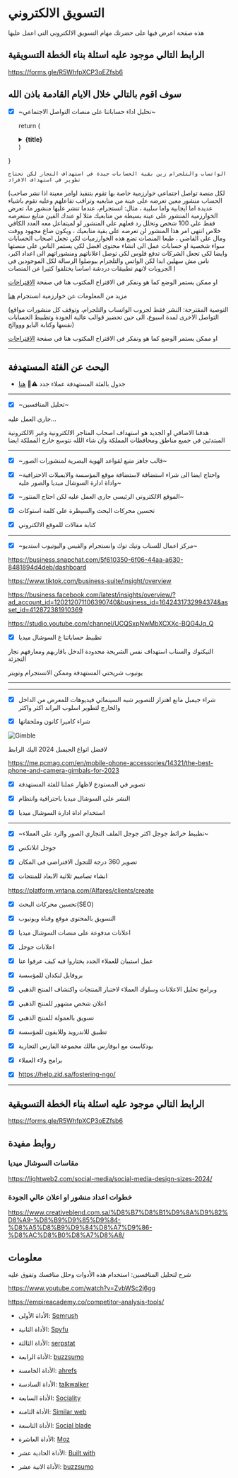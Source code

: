 # التسويق الالكتروني

هذه صفحة اعرض فيها على حضرتك مهام التسويق الالكتروني التي اعمل عليها

## الرابط التالي موجود عليه اسئلة بناء الخطة التسويقية

https://forms.gle/R5WhfpXCP3oEZfsb6


## سوف اقوم بالتالي خلال الايام القادمة باذن الله

- [x] ~تحليل اداء حساباتنا على منصات التواصل الاجتماعي~


  return (
    <details
      closed
      className="last-of-type:mb-0 rounded-lg bg-neutral-50 dark:bg-neutral-800 p-2 mt-4"
    >
      <summary>
        <strong className="text-lg">{title}</strong>
      </summary>
      <div className="nx-p-2">{children}</div>
    </details>
  )
}


<FAQBox title="ما هي نتيجة تحليل اداءنا على السوشال ميديا؟">


    الواتساب والتلجرام زين بقية الحسابات جيدة في استهداف التجار لكن تحتاج تطوير في استهداف الافراد


</FAQBox>


<FAQBox title="لماذا بقية الحسابات تحتاج الى اعادة بناء وتطوير؟">

(لكل منصة تواصل اجتماعي خوارزمية خاصة بها تقوم بتنفيذ اوامر معينة اذا نشر صاحب الحساب منشور معين تعرضه على عينة من متابعيه وتراقب تفاعلهم وعليه تقوم باشياء عديدة اما ايجابية واما سلبية ، مثال: انستجرام، عندما تنشر عليها منشور ما، تعرض الخوارزمية المنشور على عينة بسيطة من متابعيك مثلا لو عندك الفين متابع ستعرضه فقط على 100 شخص وتحلل رد فعلهم على المنشور لو لميتفاعل معه العدد الكافي خلاص انتهى امر هذا المنشور لن تعرضه على بقية متابعيك ، ويكون ضاع مجهود ووقت ومال على الفاضي ، طبعا المنصات تضع هذه الخوارزميات لكي تجعل اصحاب الحسابات سواء شخصية او حسابات عمل الى انشاء محتوى افضل لكي يستمر الناس على منصتها وايضا لكي تجعل الشركات تدفع فلوس لكي توصل اعلاناتهم ومنشوراتهم الى اعداد اكبر، ناس مش سهلين ابدا لكن الواتس والتلجرام بيوصلوا الرسالة لكل الموجودين في الجروبات لانهم تطبيقات دردشة اساسا يختلفوا كثيرا عن المنصات  )

او ممكن يستمر الوضع كما هو ونفكر في الاقتراح المكتوب هنا في صفحة [الاقتراحات](https://alfares-plan.vercel.app/ar-SA/suggestions)

مزيد من المعلومات عن خوارزمية انستجرام [هنا](https://www.ufukcorp.com/post/instagram-algorithm-secrets)



</FAQBox>


<FAQBox title="ما هي التوصية؟">

 

(التوصية المقترحة: النشر فقط لجروب الواتساب والتلجرام، وتوقف كل منشورات مواقع التواصل الاخرى لمدة اسبوع، الى حين تحضير قوالب عالية الجودة وتظبيط الحسابات نفسها وكتابة البايو وووالخ)

او ممكن يستمر الوضع كما هو ونفكر في الاقتراح المكتوب هنا في صفحة [الاقتراحات](https://alfares-plan.vercel.app/ar-SA/suggestions#حسابات-التواصل-الاجتماعي)


</FAQBox>

---


## البحث عن الفئة المستهدفة 

- جدول بالفئة المستهدفة عملاء جدد  <span >⚠️👷</span>
[هنا](/search4new-clients)




---

- [x] ~تحليل المنافسين~ 

جاري العمل عليه...

هدفنا الاضافي او الجديد هو استهداف اصحاب المتاجر الالكترونية وغير الالكترونية المبتدئين في جميع مناطق ومحافظات المملكة وان شاء اللله نتوسع خارج المملكة ايضا

---


- [x] ~قالب جاهز متبع لقواعد الهوية البصرية لمنشورات الصور~

* [x] ~واحتاج ايضا الى شراء استضافة لاستضافة موقع المؤسسة والايميلات الاحترافية واداة ادارة السوشال ميديا والصور عليه~

* [x] ~الموقع الالكتروني الرئيسي جاري العمل عليه لكن احتاج المنتور~

* [x] تحسين محركات البحث والسيطرة على كلمة استوكات

* [x] كتابة مقالات للموقع الالكتروني

---

- [x] ~مركز اعمال للسناب وتيك توك وانستجرام والفيس واليوتيوب استديو~

https://business.snapchat.com/5f610350-6f06-44aa-a630-8481894d4deb/dashboard

https://www.tiktok.com/business-suite/insight/overview

https://business.facebook.com/latest/insights/overview/?ad_account_id=120212071106390740&business_id=1642431732994374&asset_id=412872381910369

https://studio.youtube.com/channel/UCQSxpNwMbXCXXc-BQG4Jq_Q

- [x] تظبيط حساباتنا ع السوشال ميديا

التيكتوك والسناب استهداف نفس الشريحة محدودة الدخل باقاربهم ومعارفهم تجار التجزئة

يوتيوب شريحتي المستهدفة وممكن الانستجرام وتويتر

---


---


- [x] شراء جيمبل مانع اهتزاز للتصوير شبه السينمائي فيديوهات للمعرض من الداخل والخارج لتطوير اسلوب البراند اكثر واكثر

- [x] شراء كاميرا كانون وملحقاتها

 
<Image src="/imgs/gimble.jpg" alt="Gimble" width={500} height={500} />

لافضل انواع الجيمبل 2024 اليك الرابط

https://me.pcmag.com/en/mobile-phone-accessories/14321/the-best-phone-and-camera-gimbals-for-2023


- [x] تصوير في المستودع لاظهار عملنا للفئة المستهدفة

- [x] النشر على السوشال ميديا باحترافية وانتظام

- [x] استخدام اداة ادارة السوشال ميديا

---

- [x] ~تظبيط خرائط جوجل اكثر جوجل الملف التجاري الصور والرد على العملاء~


- [x] جوجل انلاتكس



- [x] تصوير 360 درجة للتجول الافتراضي في المكان

- [x] انشاء تصاميم ثلاثية الابعاد للمنتجات

https://platform.vntana.com/Alfares/clients/create



- [x] تحسين محركات البحث(SEO)

- [x] التسويق بالمحتوى موقع وقناة ويوتيوب 

- [x] اعلانات مدفوعة على منصات السوشال ميديا

- [x] اعلانات جوجل

- [x] عمل استبيان للعملاء الجدد يختاروا فيه كيف عرفوا عنا 

- [x] بروفايل لنكدان للمؤسسة


- [x]  وبرامج تحليل الاعلانات وسلوك العملاء لاختبار المنتجات واكتشاف المنتج الذهبي

- [x] اعلان شخص مشهور للمنتج الذهبي

- [x] تسويق بالعمولة للمنتج الذهبي

- [x] تطبيق للاندرويد وللايفون للمؤسسة

* [x] بودكاست مع ابوفارس مالك مجموعة الفارس التجارية 

* [x] برامج ولاء العملاء

* [x] https://help.zid.sa/fostering-ngo/ 


---


## الرابط التالي موجود عليه اسئلة بناء الخطة التسويقية

https://forms.gle/R5WhfpXCP3oEZfsb6


## روابط مفيدة

### مقاسات السوشال ميديا

https://lightweb2.com/social-media/social-media-design-sizes-2024/

### خطوات اعداد منشور او اعلان عالي الجودة

https://www.creativeblend.com.sa/%D8%B7%D8%B1%D9%8A%D9%82%D8%A9-%D8%B9%D9%85%D9%84-%D8%A5%D8%B9%D9%84%D8%A7%D9%86-%D8%AC%D8%B0%D8%A7%D8%A8/



## معلومات

شرح لتحليل المنافسين: استخدام هذه الأدوات وحلل منافسك وتفوق عليه

https://www.youtube.com/watch?v=ZvbWSc2j6gg

https://empireacademy.co/competitor-analysis-tools/

* الأداة الأولى: [Semrush](https://www.semrush.com/)

* الأداة الثانية: [Spyfu](https://www.spyfu.com/)

* الأداة الثالثة: [serpstat](https://serpstat.com/)

* الأداة الرابعة: [buzzsumo](https://buzzsumo.com/)

* الأداة  الخامسة: [ahrefs](https://ahrefs.com/)

* الأداة السادسة: [talkwalker](https://www.talkwalker.com/)

* الأداة السابعة: [Sociality](https://sociality.io/)

* الأداة الثامنة: [Similar web](https://www.similarweb.com/)

* الأداة التاسعة: [Social blade](https://socialblade.com/)

* الأداة العاشرة: [Moz](https://moz.com/domain-analysis)

* الأداة الحادية عشر: [Built with](https://builtwith.com/)

* الأداة الانية عشر: [buzzsumo](https://buzzsumo.com/)


